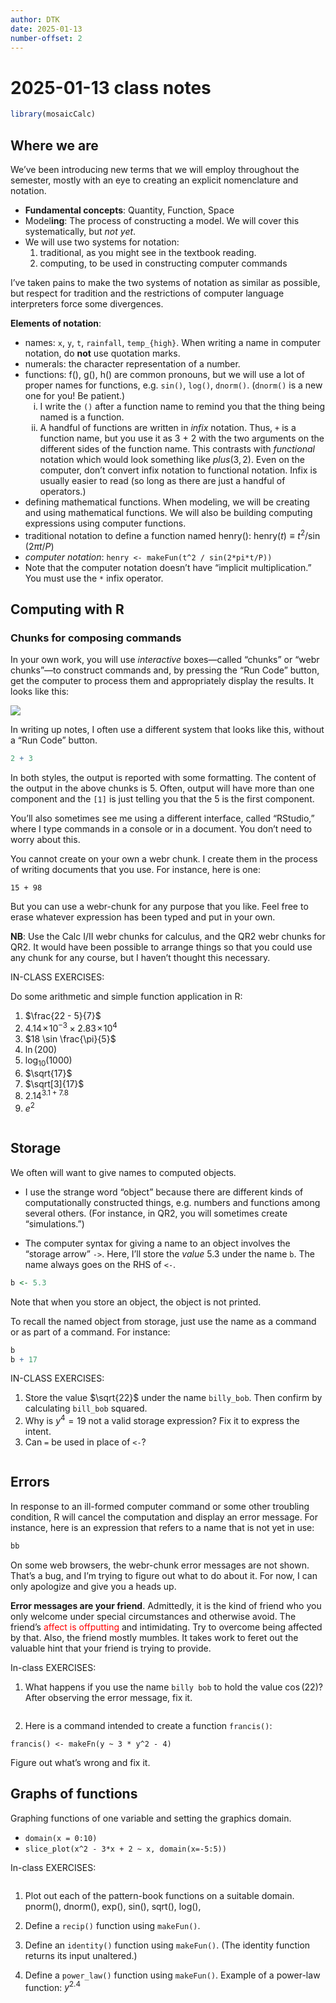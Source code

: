 ```yaml
---
author: DTK
date: 2025-01-13
number-offset: 2
---
```


# 2025-01-13 class notes

```r
library(mosaicCalc)
```

## Where we are

We've been introducing new terms that we will employ throughout the semester, mostly with an eye to creating an explicit nomenclature and notation.

- **Fundamental concepts**: Quantity, Function, Space
- Model**ing**: The process of constructing a model. We will cover this systematically, but *not yet*.
- We will use two systems for notation:
    1. traditional, as you might see in the textbook reading.
    2. computing, to be used in constructing computer commands

I've taken pains to make the two systems of notation as similar as possible, but respect for tradition and the restrictions of computer language interpreters force some divergences.

**Elements of notation**:

- names: `x`, `y`, `t`, `rainfall`, `temp_{high}`. When writing a name in computer notation, do **not** use quotation marks.
- numerals: the character representation of a number.
- functions: f(), g(), h() are common pronouns, but we will use a lot of proper names for functions, e.g. `sin()`, `log()`, `dnorm()`. (`dnorm()` is a new one for you! Be patient.)
    i. I write the `()` after a function name to remind you that the thing being named is a function. 
    ii. A handful of functions are written in *infix* notation. Thus, `+` is a function name, but you use it as 3 + 2 with the two arguments on the different sides of the function name. This contrasts with *functional* notation which would look something like $plus(3, 2)$. Even on the computer, don't convert infix notation to functional notation. Infix is usually easier to read (so long as there are just a handful of operators.)
- defining mathematical functions. When modeling, we will be creating and using mathematical functions. We will also be building computing expressions using computer functions. 
- traditional notation to define a function named henry(): $\text{henry}(t) \equiv t^2 / \sin(2\pi t/P)$
- *computer notation*: `henry <- makeFun(t^2 / sin(2*pi*t/P))`
- Note that the computer notation doesn't have "implicit multiplication." You must use the `*` infix operator.

## Computing with R

### Chunks for composing commands

In your own work, you will use *interactive* boxes---called "chunks" or "webr chunks"---to construct commands and, by pressing the "Run Code" button, get the computer to process them and appropriately display the results. It looks like this:

![](webr-chunk.png)

In writing up notes, I often use a different system that looks like this, without a "Run Code" button.

```r
2 + 3
```

In both styles, the output is reported with some formatting. The content of the output in the above chunks is 5. Often, output will have more than one component and the `[1]` is just telling you that the 5 is the first component.

You'll also sometimes see me using a different interface, called "RStudio," where I type commands in a console or in a document. You don't need to worry about this.

You cannot create on your own a webr chunk. I create them in the process of writing documents that you use. For instance, here is one:

```webr-r
15 + 98
```

But you can use a webr-chunk for any purpose that you like. Feel free to erase whatever expression has been typed and put in your own.

**NB**: Use the Calc I/II webr chunks for calculus, and the QR2 webr chunks for QR2. It would have been possible to arrange things so that you could use any chunk for any course, but I haven't thought this necessary. 

IN-CLASS EXERCISES:

Do some arithmetic and simple function application in R:

1. $\frac{22 - 5}{7}$
2. $4.14\! \times\! 10^{-3} \times 2.83\!\times\!10^{4}$
3. $18 \sin \frac{\pi}{5}$
4. $\ln(200)$
5. $\log_{10}(1000)$
6. $\sqrt{17}$
7. $\sqrt[3]{17}$
8. $2.14^{3.1 + 7.8}$
9. $e^2$

```webr-r


```



## Storage

We often will want to give names to computed objects.

* I use the strange word "object" because there are different kinds of computationally constructed things, e.g. numbers and functions among several others. (For instance, in QR2, you will sometimes create "simulations.")

* The computer syntax for giving a name to an object involves the "storage arrow" `->`. Here, I'll store the *value* 5.3 under the name `b`. The name always goes on the RHS of `<-`.

```r
b <- 5.3
```

Note that when you store an object, the object is not printed.

To recall the named object from storage, just use the name as a command or as part of a command. For instance:

```r
b
b + 17
```

IN-CLASS EXERCISES:

1. Store the value $\sqrt{22}$ under the name `billy_bob`. Then confirm by calculating `bill_bob` squared.
2. Why is $y^4 = 19$ not a valid storage expression? Fix it to express the intent.
3. Can `=` be used in place of `<-`?

```webr-r

```



## Errors

In response to an ill-formed computer command or some other troubling condition, R will cancel the computation and display an error message. For instance, here is an expression that refers to a name that is not yet in use:

```r
bb
```

On some web browsers, the webr-chunk error messages are not shown. That's a bug, and I'm trying to figure out what to do about it. For now, I can only apologize and give you a heads up.

**Error messages are your friend**. Admittedly, it is the kind of friend who you only welcome under special circumstances and otherwise avoid. The friend's [affect is offputting]{style="color: red;"} and intimidating. Try to overcome being affected by that. Also, the friend mostly mumbles. It takes work to feret out the valuable hint that your friend is trying to provide.

In-class EXERCISES:

1. What happens if you use the name `billy bob` to hold the value $\cos(22)$? After observing the error message, fix it.

```webr-r


```

2. Here is a command intended to create a function `francis()`:

```webr-r
francis() <- makeFn(y ~ 3 * y^2 - 4)
```

Figure out what's wrong and fix it.





## Graphs of functions

Graphing functions of one variable and setting the graphics domain.

- `domain(x = 0:10)`
- `slice_plot(x^2 - 3*x + 2 ~ x, domain(x=-5:5))`

In-class EXERCISES:

```webr-r


```

1. Plot out each of the pattern-book functions on a suitable domain. pnorm(), dnorm(), exp(), sin(), sqrt(), log(), 

2. Define a `recip()` function using `makeFun()`. 

3. Define an `identity()` function using `makeFun()`. (The identity function returns its input unaltered.)

4. Define a `power_law()` function using `makeFun()`. Example of a power-law function: $y^{2.4}$
